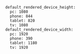 ```
default_rendered_device_height:
  pc: 1080
  phone: 844
  tablet: 820
  tv: 1080
default_rendered_device_width:
  pc: 1920
  phone: 390
  tablet: 1180
  tv: 1920
```
